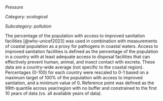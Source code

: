 *Pressure*

*Category: ecological*

*Subcategory: pollution*

The percentage of the population with access to improved sanitation facilities [@who-unicef2023] was used in combination with measurements of coastal population as a proxy for pathogens in coastal waters. Access to improved sanitation facilities is defined as the percentage of the population in a country with at least adequate access to disposal facilities that can effectively prevent human, animal, and insect contact with excreta. These data are a country-wide average (not specific to the coastal region). Percentages (0-100) for each country were rescaled to 0-1 based on a maximum target of 100% of the population with access to improved sanitation, and a minimum value of 0.
Reference point was defined as the 99th quantile across year/region with no buffer and constrained to the first 10 years of data (vs. all available years of data).